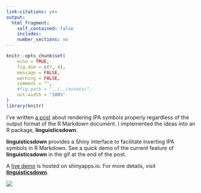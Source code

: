 ```yaml
---
link-citations: yes
output:
  html_fragment:
    self_contained: false
    includes:
    number_sections: no
---
```

<!--For external images, set self_contained: false-->

<!--yaml
---
layout: post
mermaid: false
mathjax2: false
mathjax: false
highlight: true
title: "Easy Linguistics Document Writing with R Markdown"
description: "Easy Linguistics Document Writing with R Markdown"
tags: [R Markdown, R, R-bloggers]
---
yaml-->

```r
knitr::opts_chunk$set(
	echo = TRUE,
	fig.dim = c(7, 4),
	message = FALSE,
	warning = FALSE,
	comment = "",
	#fig.path = "../../assets/",
	out.width = "100%"
)
library(knitr)
```

I've written [a post](https://liao961120.github.io/2018/09/06/ipa-symbols.html) about rendering IPA symbols properly regardless of the output format of the R Markdown document.
I implemented the ideas into an R package, **linguisticsdown**.
<!--more-->

**linguisticsdown** provides a Shiny interface to facilitate
inserting IPA symbols in R Markdown. 
See a quick demo of the current feature of **linguisticsdown** in the gif at the end of the post.

A [live demo](https://liao961120.shinyapps.io/IPA-Easily-Written/) is hosted on shinyapps.io. For more details, 
visit [**linguisticsdown**](https://liao961120.github.io/linguisticsdown/).



![](https://liao961120.github.io/linguisticsdown/man/figs/features.gif)



